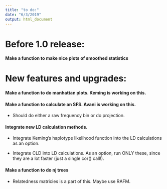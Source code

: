 ```yaml
---
title: "to do:"
date: "6/3/2019"
output: html_document
---
```

# Before 1.0 release:

#### Make a function to make nice plots of smoothed statistics

# New features and upgrades:

#### Make a function to do manhattan plots. Keming is working on this.

#### Make a function to calculate an SFS. Avani is working on this.

* Should do either a raw frequency bin or do projection.

#### Integrate new LD calculation methods.

* Integrate Keming's haplotype likelihood function into the LD calculations as an option.

* Integrate CLD into LD calculations. As an option, run ONLY these, since they are a lot faster (just a single cor() call!).

#### Make a function to do nj trees
* Relatedness matricies is a part of this. Maybe use RAFM.
